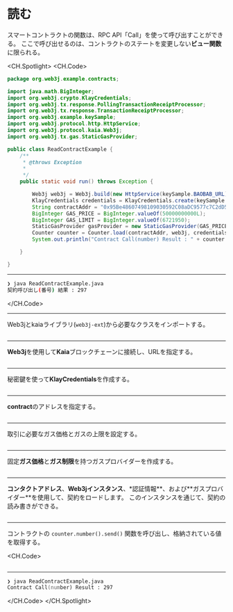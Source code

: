 # 読む

スマートコントラクトの関数は、RPC API「Call」を使って呼び出すことができる。 ここで呼び出せるのは、コントラクトのステートを変更しない**ビュー関数**に限られる。

<CH.Spotlight>
<CH.Code>

```java ReadContractExample.java
package org.web3j.example.contracts;

import java.math.BigInteger;
import org.web3j.crypto.KlayCredentials;
import org.web3j.tx.response.PollingTransactionReceiptProcessor;
import org.web3j.tx.response.TransactionReceiptProcessor;
import org.web3j.example.keySample;
import org.web3j.protocol.http.HttpService;
import org.web3j.protocol.kaia.Web3j;
import org.web3j.tx.gas.StaticGasProvider;

public class ReadContractExample {
    /**
     * @throws Exception
     *
     */
    public static void run() throws Exception {

        Web3j web3j = Web3j.build(new HttpService(keySample.BAOBAB_URL));
        KlayCredentials credentials = KlayCredentials.create(keySample.LEGACY_KEY_privkey);
        String contractAddr = "0x95Be48607498109030592C08aDC9577c7C2dD505";
        BigInteger GAS_PRICE = BigInteger.valueOf(50000000000L);
        BigInteger GAS_LIMIT = BigInteger.valueOf(6721950);
        StaticGasProvider gasProvider = new StaticGasProvider(GAS_PRICE, GAS_LIMIT);
        Counter counter = Counter.load(contractAddr, web3j, credentials.convertToCredentials(), gasProvider);
        System.out.println("Contract Call(number) Result : " + counter.number().send());

    }

}

```

---

```zsh output
❯ java ReadContractExample.java
契約呼び出し(番号) 結果 : 297
```

</CH.Code>

---

Web3jとkaiaライブラリ(`web3j-ext`)から必要なクラスをインポートする。

```java ReadContractExample.java focus=1:10

```

---

**Web3j**を使用して**Kaia**ブロックチェーンに接続し、URLを指定する。

```java ReadContractExample.java focus=19

```

---

秘密鍵を使って**KlayCredentials**を作成する。

```java ReadContractExample.java focus=20

```

---

**contract**のアドレスを指定する。

```java ReadContractExample.java focus=21

```

---

取引に必要なガス価格とガスの上限を設定する。

```java ReadContractExample.java focus=22:23

```

---

固定**ガス価格**と**ガス制限**を持つガスプロバイダーを作成する。

```java ReadContractExample.java focus=24

```

---

**コンタクトアドレス**、**Web3jインスタンス**、\*認証情報**、および**ガスプロバイダー\*\*を使用して、契約をロードします。 このインスタンスを通じて、契約の読み書きができる。

```java ReadContractExample.java focus=25

```

---

コントラクトの `counter.number().send()` 関数を呼び出し、格納されている値を取得する。

<CH.Code>
```java ReadContractExample.java focus=26

````


---

```zsh output
❯ java ReadContractExample.java
Contract Call(number) Result : 297
````

</CH.Code>
</CH.Spotlight>
